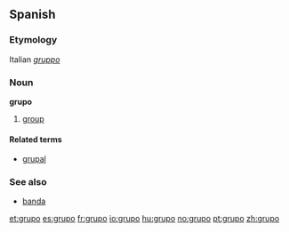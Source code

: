 ==Spanish==

===Etymology===
Italian ''[[gruppo]]''

===Noun===
'''grupo''' {{m}}
#[[group]]

====Related terms====
*[[grupal]] {{pos_a}}

===See also===
*[[banda]] {{f}}

[[et:grupo]]
[[es:grupo]]
[[fr:grupo]]
[[io:grupo]]
[[hu:grupo]]
[[no:grupo]]
[[pt:grupo]]
[[zh:grupo]]